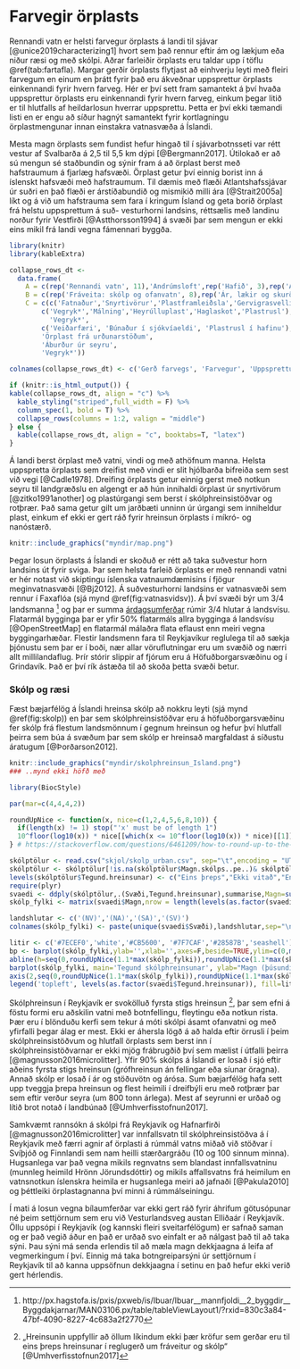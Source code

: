 # Farvegir örplasts

Rennandi vatn er helsti farvegur örplasts á landi til sjávar [@unice2019characterizing1] hvort sem það rennur eftir ám og lækjum eða niður ræsi og með skólpi. Aðrar farleiðir örplasts eru taldar upp í töflu \@ref(tab:fartafla). Margar gerðir örplasts flytjast að einhverju leyti með fleiri farvegum en einum en þrátt fyrir það eru ákveðnar uppsprettur örplasts einkennandi fyrir hvern farveg. Hér er því sett fram samantekt á því hvaða uppsprettur örplasts eru einkennandi fyrir hvern farveg, einkum þegar litið er til hlutfalls af heildarlosun hverrar uppsprettu. Þetta er því ekki tæmandi listi en er engu að síður hagnýt samantekt fyrir kortlagningu örplastmengunar innan einstakra vatnasvæða á Íslandi.

Mesta magn örplasts sem fundist hefur hingað til í sjávarbotnsseti var rétt vestur af Svalbarða á 2,5 til 5,5 km dýpi [@Bergmann2017]. Útilokað er að sú mengun sé staðbundin og sýnir fram á að örplast berst með hafstraumum á fjarlæg hafsvæði. Örplast getur því einnig borist inn á íslenskt hafsvæði með hafstraumum. Til dæmis með flæði Atlantshafssjávar úr suðri en það flæði er árstíðabundið og mismikið milli ára [@Strait2005a] líkt og á við um hafstrauma sem fara í kringum Ísland og geta borið örplast frá helstu uppsprettum á suð- vesturhorni landsins, réttsælis með landinu norður fyrir Vestfirði [@Astthorsson1994] á svæði þar sem mengun er ekki eins mikil frá landi vegna fámennari byggða. 


```r
library(knitr)
library(kableExtra)

collapse_rows_dt <-
  data.frame(
    A = c(rep('Rennandi vatn', 11),'Andrúmsloft',rep('Hafið', 3),rep('Annað', 3)),
    B = c(rep('Fráveita: skólp og ofanvatn', 8),rep('Ár, lækir og skurðir',3),'Vindur',rep('Hafstraumar/sjávarföll', 3),'Sigvatn','Landgræðsla','Snjómokstur'),
    C = c(c('Fatnaður','Snyrtivörur','Plastframleiðsla','Gervigrasvellir','Leiksvæði','Skósólar'),
        c('Vegryk*','Málning','Heyrúlluplast','Haglaskot','Plastrusl'),
          'Vegryk*',
        c('Veiðarfæri', 'Búnaður í sjókvíaeldi', 'Plastrusl í hafinu'),
        'Örplast frá urðunarstöðum',
        'Áburður úr seyru',
        'Vegryk*'))

colnames(collapse_rows_dt) <- c('Gerð farvegs', 'Farvegur', 'Uppsprettur í farvegi')

if (knitr::is_html_output()) {
kable(collapse_rows_dt, align = "c") %>%
  kable_styling("striped",full_width = F) %>%
  column_spec(1, bold = T) %>%
  collapse_rows(columns = 1:2, valign = "middle")
} else {
  kable(collapse_rows_dt, align = "c", booktabs=T, "latex")
}
```

Á landi berst örplast með vatni, vindi og með athöfnum manna. Helsta uppspretta örplasts sem dreifist með vindi er slit hjólbarða bifreiða sem sest við vegi [@Cadle1978]. Dreifing örplasts getur einnig gerst með notkun seyru til landgræðslu en algengt er að hún innihaldi örplast úr snyrtivörum [@zitko1991another] og plastúrgangi sem berst í skólphreinsistöðvar og rotþrær. Það sama getur gilt um jarðbæti unninn úr úrgangi sem inniheldur plast, einkum ef ekki er gert ráð fyrir hreinsun örplasts í míkró- og nanóstærð.

```r
knitr::include_graphics("myndir/map.png")
```

Þegar losun örplasts á Íslandi er skoðuð er rétt að taka suðvestur horn landsins út fyrir sviga. Þar sem helsta farleið örplasts er með rennandi vatni er hér notast við skiptingu íslenska vatnaumdæmisins í fjögur meginvatnasvæði [@Bj2012]. Á suðvesturhorni landsins er vatnasvæði sem rennur í Faxaflóa (sjá mynd \@ref(fig:vatnasvidsv)). Á því svæði býr um 3/4 landsmanna ^[http://px.hagstofa.is/pxis/pxweb/is/Ibuar/Ibuar__mannfjoldi__2_byggdir__Byggdakjarnar/MAN03106.px/table/tableViewLayout1/?rxid=830c3a84-47bf-4090-8227-4c683a2f2770] og þar er summa [árdagsumferðar](http://www.vegagerdin.is/upplysingar-og-utgafa/umferdin/adferdarfraedi-talninga/) rúmir 3/4 hlutar á landsvísu. Flatarmál bygginga þar er yfir 50% flatarmáls allra bygginga á landsvísu [@OpenStreetMap] en flatarmál málaðra flata eflaust enn meiri vegna byggingarhæðar. Flestir landsmenn fara til Reykjavíkur reglulega til að sækja þjónustu sem þar er í boði, nær allar vöruflutningar eru um svæðið og nærri allt millilandaflug. Þrír stórir slippir af fjórum eru á Höfuðborgarsvæðinu og í Grindavík. Það er því rík ástæða til að skoða þetta svæði betur.

### Skólp og ræsi {-}

Fæst bæjarfélög á Íslandi hreinsa skólp að nokkru leyti (sjá mynd \@ref(fig:skolp)) en þar sem skólphreinsistöðvar eru á höfuðborgarsvæðinu fer skólp frá flestum landsmönnum  í gegnum hreinsun og hefur því hlutfall þeirra sem búa á svæðum þar sem skólp er hreinsað margfaldast á síðustu áratugum [@Þorðarson2012].

```r
knitr::include_graphics("myndir/skolphreinsun_Island.png")
### ..mynd ekki höfð með
```

```r
library(BiocStyle)
```

```r

par(mar=c(4,4,4,2))

roundUpNice <- function(x, nice=c(1,2,4,5,6,8,10)) {
  if(length(x) != 1) stop("'x' must be of length 1")
  10^floor(log10(x)) * nice[[which(x <= 10^floor(log10(x)) * nice)[[1]]]]
} # https://stackoverflow.com/questions/6461209/how-to-round-up-to-the-nearest-10-or-100-or-x

skólptölur <- read.csv("skjol/skolp_urban.csv", sep="\t",encoding = "UTF-8")
skólptölur <- skólptölur[!is.na(skólptölur$Magn.skólps..pe..)& skólptölur$Magn.skólps..pe..>0,]
levels(skólptölur$Tegund.hreinsunar) <- c("Eins þreps","Ekki vitað","Engin","Ítarleg","Ítarleg","Ítarleg","Rotþrær","Tveggja þrepa","Tveggja þrepa") #Hreinsa gögnin
require(plyr)
svaedi <- ddply(skólptölur,.(Svæði,Tegund.hreinsunar),summarise,Magn=sum(Magn.skólps..pe..),.drop=F)
skólp_fylki <- matrix(svaedi$Magn,nrow = length(levels(as.factor(svaedi$Tegund.hreinsunar))),ncol = length(unique(svaedi$Svæði)),dimnames=list(levels(as.factor(svaedi$Tegund.hreinsunar)),levels(svaedi$Svæði)))

landshlutar <- c('(NV)','(NA)','(SA)','(SV)')
colnames(skólp_fylki) <- paste(unique(svaedi$Svæði),landshlutar,sep="\n")

litir <- c('#7ECEF0','white','#CB5600', '#7F7CAF','#28587B','seashell')
bp <- barplot(skólp_fylki,ylab='',xlab='',axes=F,beside=TRUE,ylim=c(0,max(skólp_fylki)*1.1))
abline(h=seq(0,roundUpNice(1.1*max(skólp_fylki)),roundUpNice(1.1*max(skólp_fylki))/5), col = 'lightgray', lty = 3)
barplot(skólp_fylki, main='Tegund skólphreinsunar', ylab="Magn (þúsundir pe.)", beside=TRUE, axes = F, col=litir ,ylim = c(0,max(skólp_fylki)*1.1),add=T);box()
axis(2,seq(0,roundUpNice(1.1*max(skólp_fylki)),roundUpNice(1.1*max(skólp_fylki))/5),labels = seq(0,roundUpNice(1.1*max(skólp_fylki))/1000,roundUpNice(1.1*max(skólp_fylki))/5000),las=2)
legend('topleft', levels(as.factor(svaedi$Tegund.hreinsunar)), fill=litir)
```

Skólphreinsun í Reykjavík er svokölluð fyrsta stigs hreinsun ^[„Hreinsunin uppfyllir að öllum líkindum ekki þær kröfur sem gerðar eru til eins þreps hreinsunar í reglugerð um fráveitur og skólp“ [@Umhverfisstofnun2017]], þar sem efni á föstu formi eru aðskilin vatni með botnfellingu, fleytingu eða notkun rista. Þær eru í blönduðu kerfi sem tekur á móti skólpi ásamt ofanvatni og með yfirfalli þegar álag er mest. Ekki er áhersla lögð á að halda eftir örrusli í þeim skólphreinsistöðvum og hlutfall örplasts sem berst inn í skólphreinsistöðvarnar er ekki mjög frábrugðið því sem mælist í útfalli þeirra [@magnusson2016microlitter]. Yfir 90% skólps á Íslandi er losað í sjó eftir aðeins fyrsta stigs hreinsun (grófhreinsun án fellingar eða síunar öragna). Annað skólp er losað í ár og stöðuvötn og árósa. Sum bæjarfélög hafa sett upp tveggja þrepa hreinsun og flest heimili í dreifbýli eru með rotþrær þar sem eftir verður seyra (um 800 tonn árlega). Mest af seyrunni er urðað og lítið brot notað í landbúnað [@Umhverfisstofnun2017].

Samkvæmt rannsókn á skólpi frá Reykjavík og Hafnarfirði [@magnusson2016microlitter] var innfallsvatn til skólphreinsistöðva á í Reykjavík með færri agnir af örplasti á rúmmál vatns miðað við stöðvar í Svíþjóð og Finnlandi sem nam heilli stærðargráðu (10 og 100 sinnum minna). Hugsanlega var það vegna mikils regnvatns sem blandast innfallsvatninu (munnleg heimild Hrönn Jörundsdóttir) og mikils affallsvatns frá heimilum en vatnsnotkun íslenskra heimila er hugsanlega meiri að jafnaði [@Pakula2010] og þéttleiki örplastagnanna því minni á rúmmálseiningu.

Í mati á losun vegna bílaumferðar var ekki gert ráð fyrir áhrifum götusópunar né þeim settjörnum sem eru við Vesturlandsveg austan Elliðaár í Reykjavík. Öllu uppsópi í Reykjavík (og kannski fleiri sveitarfélögum) er safnað saman og er það vegið áður en það er urðað svo einfalt er að nálgast það til að taka sýni. Þau sýni má senda erlendis til að mæla magn dekkjaagna á leifa af vegmerkingum í því. Einnig má taka botngreiparsýni úr settjörnum í Reykjavík til að kanna uppsöfnun dekkjaagna í setinu en það hefur ekki verið gert hérlendis.


